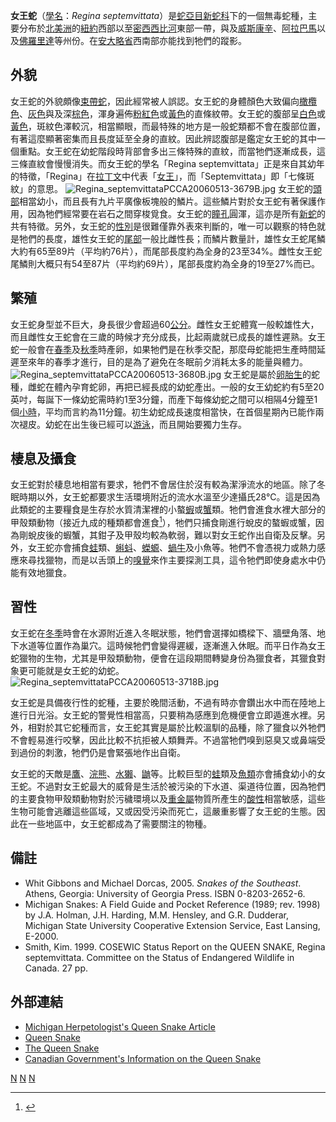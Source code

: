 {{Speciesbox 
| taxon = Regina septemvittata
| status = LC
| status_system = iucn3.1
| image = Regina septemvittataPCCA20060513-3674B.jpg
| binomial_authority = Say，1825}}

'''女王蛇'''（[[學名|學名]]：''Regina septemvittata''）是[[蛇亞目|蛇亞目]][[新蛇科|新蛇科]]下的一個無毒蛇種，主要分布於[[北美洲|北美洲]]的[[紐約|紐約]]西部以至[[密西西比河|密西西比河]]東部一帶，與及[[威斯康辛州|威斯康辛]]、[[阿拉巴馬州|阿拉巴馬]]以及[[佛羅里達州|佛羅里達]]等州份。在[[安大略省|安大略省]]西南部亦能找到牠們的蹤影。

==外貌==
女王蛇的外貌頗像[[束帶蛇|束帶蛇]]，因此經常被人誤認。女王蛇的身體顏色大致偏向[[橄欖色|橄欖色]]、[[灰色|灰色]]與及深[[棕色|棕色]]，渾身遍佈[[粉紅色|粉紅色]]或[[黃色|黃色]]的直條紋帶。女王蛇的腹部呈[[白色|白色]]或[[黃色|黃色]]，斑紋色澤較沉，相當顯眼，而最特殊的地方是一般蛇類都不會在腹部位置，有著這麼顯著密集而且長度延至全身的直紋。因此辨認腹部是鑑定女王蛇的其中一個重點。女王蛇在幼蛇階段時背部會多出三條特殊的直紋，而當牠們逐漸成長，這三條直紋會慢慢消失。而女王蛇的學名「Regina septemvittata」正是來自其幼年的特徵，「Regina」在[[拉丁文|拉丁文]]中代表「[[女王|女王]]」，而「Septemvittata」即「七條斑紋」的意思。
[[File:Regina_septemvittataPCCA20060513-3679B.jpg|left]]
女王蛇的[[頭部|頭部]]相當幼小，而且長有九片平廣像板塊般的鱗片。這些鱗片對於女王蛇有著保護作用，因為牠們經常要在岩石之間穿梭覓食。女王蛇的[[瞳孔|瞳孔]]圓渾，這亦是所有[[新蛇科|新蛇]]的共有特徵。另外，女王蛇的[[性別|性別]]是很難僅靠外表來判斷的，唯一可以觀察的特色就是牠們的長度，雄性女王蛇的[[尾巴|尾部]]一般比雌性長；而鱗片數量計，雄性女王蛇尾鱗大約有65至89片（平均約76片），而尾部長度約為全身的23至34%。雌性女王蛇尾鱗則大概只有54至87片（平均約69片），尾部長度約為全身的19至27%而已。

==繁殖==
女王蛇身型並不巨大，身長很少會超過60[[公分|公分]]。雌性女王蛇體寬一般較雄性大，而且雌性女王蛇會在三歲的時候才充分成長，比起兩歲就已成長的雄性遲熟。女王蛇一般會在[[春季|春季]]及[[秋季|秋季]]時產卵，如果牠們是在秋季交配，那麼母蛇能把生產時間延遲至來年的春季才進行，目的是為了避免在冬眠前夕消耗太多的能量與體力。
[[File:Regina_septemvittataPCCA20060513-3680B.jpg|right]]
女王蛇是屬於[[卵胎生|卵胎生]]的蛇種，雌蛇在體內孕育蛇卵，再把已經長成的幼蛇產出。一般的女王幼蛇約有5至20英吋，每誕下一條幼蛇需時約1至3分鐘，而產下每條幼蛇之間可以相隔4分鐘至1個[[小時|小時]]，平均而言約為11分鐘。初生幼蛇成長速度相當快，在首個星期內已能作兩次褪皮。幼蛇在出生後已經可以[[游泳|游泳]]，而且開始要獨力生存。

==棲息及攝食==
女王蛇對於棲息地相當有要求，牠們不會居住於沒有較為潔淨流水的地區。除了冬眠時期以外，女王蛇都要求生活環境附近的流水水溫至少達攝氏28°C。這是因為此類蛇的主要糧食是生存於水質清潔裡的小螯[[蝦|蝦]]或[[蟹|蟹]]類。牠們會進食水裡大部分的甲殼類動物（接近九成的種類都會進食<ref>{{Cite web |url=http://www.dnr.state.wi.us/org/land/er/factsheets/herps/Quesnk.htm |title=女王蛇的進食研究 |access-date=2008-05-29 |archive-date=2005-08-31 |archive-url=https://web.archive.org/web/20050831002419/http://www.dnr.state.wi.us/ORG/land/er/factsheets/herps/quesnk.htm |dead-url=yes }}</ref>），牠們只捕食剛進行蛻皮的螯蝦或蟹，因為剛蛻皮後的蝦蟹，其鉗子及甲殼均較為軟弱，難以對女王蛇作出自衛及反擊。另外，女王蛇亦會捕食[[蛙|蛙]]類、[[蝌蚪|蝌蚪]]、[[蠑螈|蠑螈]]、[[蝸牛|蝸牛]]及小魚等。牠們不會憑視力或熱力感應來尋找獵物，而是以舌頭上的[[嗅覺|嗅覺]]來作主要探測工具，這令牠們即使身處水中仍能有效地獵食。

==習性==
女王蛇在[[冬季|冬季]]時會在水源附近進入冬眠狀態，牠們會選擇如橋樑下、牆壁角落、地下水道等位置作為巢穴。這時候牠們會變得遲緩，逐漸進入休眠。而平日作為女王蛇獵物的生物，尤其是甲殼類動物，便會在這段期間轉變身份為獵食者，其獵食對象更可能就是女王蛇的幼蛇。
[[File:Regina_septemvittataPCCA20060513-3718B.jpg|right]]

女王蛇是具備夜行性的蛇種，主要於晚間活動，不過有時亦會鑽出水中而在陸地上進行日光浴。女王蛇的警覺性相當高，只要稍為感應到危機便會立即遁進水裡。另外，相對於其它蛇種而言，女王蛇其實是屬於比較溫馴的品種，除了獵食以外牠們不會輕易進行咬擊，因此比較不抗拒被人類舞弄。不過當牠們嗅到惡臭又或鼻端受到過份的刺激，牠們仍是會緊張地作出自衛。

女王蛇的天敵是[[鷹|鷹]]、[[浣熊|浣熊]]、[[水獺|水獺]]、[[鼬科|鼬]]等。比較巨型的[[蛙|蛙]]類及[[魚類|魚類]]亦會捕食幼小的女王蛇。不過對女王蛇最大的威脅是生活於被污染的下水道、渠道待位置，因為牠們的主要食物甲殼類動物對於污穢環境以及[[重金屬|重金屬]]物質所產生的[[酸性|酸性]]相當敏感，這些生物可能會逃離這些區域，又或因受污染而死亡，這嚴重影響了女王蛇的生態。因此在一些地區中，女王蛇都成為了需要關注的物種。

==備註==
{{reflist}}
* Whit Gibbons and Michael Dorcas, 2005. ''Snakes of the Southeast''. Athens, Georgia: University of Georgia Press. ISBN 0-8203-2652-6.
* Michigan Snakes: A Field Guide and Pocket Reference (1989; rev. 1998) by J.A. Holman, J.H. Harding, M.M. Hensley, and G.R. Dudderar, Michigan State University Cooperative Extension Service, East Lansing, E-2000.
* Smith, Kim. 1999. COSEWIC Status Report on the QUEEN SNAKE, Regina septemvittata. Committee on the Status of Endangered Wildlife in Canada. 27 pp.

==外部連結==
* [http://www.michherp.org/queen.html Michigan Herpetologist's Queen Snake Article]{{Wayback|url=http://www.michherp.org/queen.html |date=20080708211018 }}
* [http://www.marshall.edu/herp/pages/asb_2004.htm#queen%20snake.html Queen Snake]{{Wayback|url=http://www.marshall.edu/herp/pages/asb_2004.htm#queen%20snake.html |date=20080111103855 }}
* [http://www.flmnh.ufl.edu/natsci/herpetology/fl-guide/reginaseptemvittata.htm The Queen Snake]{{Wayback|url=http://www.flmnh.ufl.edu/natsci/herpetology/fl-guide/reginaseptemvittata.htm |date=20080602113108 }}
* [https://web.archive.org/web/20050103044057/http://www.speciesatrisk.gc.ca/search/speciesDetails_e.cfm?SpeciesID=585 Canadian Government's Information on the Queen Snake]
{{Taxonbar|from=Q2705218}}

[[Category:IUCN红色名录无危物种|N]]
[[Category:女王蛇属|N]]
[[Category:_1825年描述的动物|N]]